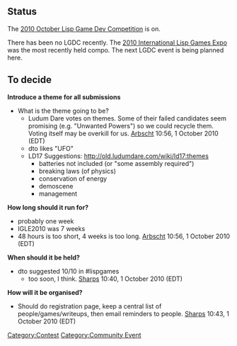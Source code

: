 == Status ==

The [[2010 October Lisp Game Dev Competition]] is on.

There has been no LGDC recently. The [[ILGE2010|2010 International Lisp Games Expo]] was the most recently held compo. The next LGDC event is being planned here.

== To decide ==

'''Introduce a theme for all submissions'''
* What is the theme going to be?
** Ludum Dare votes on themes. Some of their failed candidates seem promising (e.g. "Unwanted Powers") so we could recycle them. Voting itself may be overkill for us. [[User:Arbscht|Arbscht]] 10:56, 1 October 2010 (EDT)
** dto likes "UFO"
** LD17 Suggestions: http://old.ludumdare.com/wiki/ld17:themes
*** batteries not included (or "some assembly required")
*** breaking laws (of physics)
*** conservation of energy
*** demoscene
*** management

'''How long should it run for?'''
* probably one week
* IGLE2010 was 7 weeks
* 48 hours is too short, 4 weeks is too long. [[User:Arbscht|Arbscht]] 10:56, 1 October 2010 (EDT)

''' When should it be held?'''
* dto suggested 10/10 in #lispgames
** too soon, I think.  [[User:Sharps|Sharps]] 10:40, 1 October 2010 (EDT)

''' How will it be organised?'''
* Should do registration page, keep a central list of people/games/writeups, then email reminders to people.  [[User:Sharps|Sharps]] 10:43, 1 October 2010 (EDT)



[[Category:Contest]]
[[Category:Community Event]]
